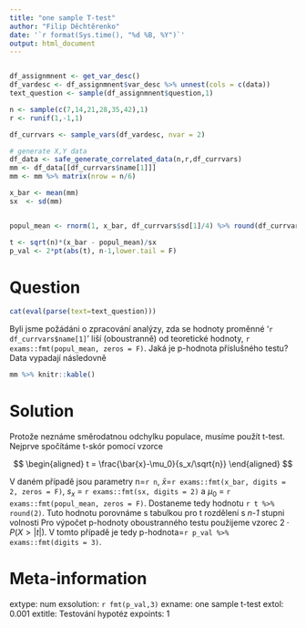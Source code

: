 ```yaml
---
title: "one sample T-test"
author: "Filip Děchtěrenko"
date: '`r format(Sys.time(), "%d %B, %Y")`'
output: html_document
---
```


```r

```


```r

df_assignmnent <- get_var_desc()
df_vardesc <- df_assignmnent$var_desc %>% unnest(cols = c(data))
text_question <- sample(df_assignmnent$question,1)

n <- sample(c(7,14,21,28,35,42),1)
r <- runif(1,-1,1)

df_currvars <- sample_vars(df_vardesc, nvar = 2)

# generate X,Y data
df_data <- safe_generate_correlated_data(n,r,df_currvars)
mm <- df_data[[df_currvars$name[1]]] 
mm <- mm %>% matrix(nrow = n/6) 

x_bar <- mean(mm)
sx  <- sd(mm)


popul_mean <- rnorm(1, x_bar, df_currvars$sd[1]/4) %>% round(df_currvars$round_val[1])

t <- sqrt(n)*(x_bar - popul_mean)/sx
p_val <- 2*pt(abs(t), n-1,lower.tail = F)

```



Question
========
```r
cat(eval(parse(text=text_question)))
```

Byli jsme požádáni o zpracování analýzy, zda se hodnoty proměnné '`r df_currvars$name[1]`' liší (oboustranně) od teoretické hodnoty, `r exams::fmt(popul_mean, zeros = F)`. Jaká je p-hodnota příslušného testu? Data vypadají následovně



```r
mm %>% knitr::kable()
```



Solution
========

Protože neznáme směrodatnou odchylku populace, musíme použít t-test. Nejprve spočítáme t-skór pomocí vzorce

$$ 
\begin{aligned}
t = \frac{\bar{x}-\mu_0}{s_x/\sqrt{n}}
\end{aligned}
$$

V daném případě jsou parametry n=`r n`, $\bar{x}$=`r exams::fmt(x_bar, digits = 2, zeros = F)`, $s_x$ = `r exams::fmt(sx, digits = 2)` a $\mu_0$ = `r exams::fmt(popul_mean, zeros = F)`. Dostaneme tedy hodnotu `r t %>% round(2)`. Tuto hodnotu porovnáme s tabulkou pro t rozdělení s *n-1* stupni volnosti
Pro výpočet p-hodnoty oboustranného testu použijeme vzorec $2\cdot P(X>|t|)$. V tomto případě je tedy p-hodnota=`r p_val %>% exams::fmt(digits = 3)`.

Meta-information
================
extype: num
exsolution: `r fmt(p_val,3)`
exname: one sample t-test
extol: 0.001
extitle: Testování hypotéz
expoints: 1
